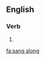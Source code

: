 ==English==

===Verb===
{{head|en|verb form}}

# {{en-simple past of|sing along}}

[[fa:sang along]]